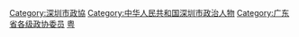 [[Category:深圳市政協|Category:深圳市政協]]
[[Category:中华人民共和国深圳市政治人物|Category:中华人民共和国深圳市政治人物]]
[[Category:广东省各级政协委员|Category:广东省各级政协委员]]
[[Category:设区的市政协委员|粤]]